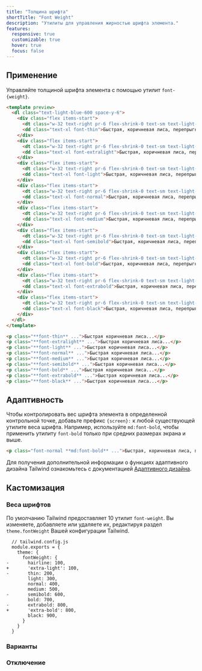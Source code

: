 ```yaml
---
title: "Толщина шрифта"
shortTitle: "Font Weight"
description: "Утилиты для управления жирностью шрифта элемента."
features:
  responsive: true
  customizable: true
  hover: true
  focus: false
---
```




## Применение

Управляйте толщиной шрифта элемента с помощью утилит `font-{weight}`.

```html lightBlue
<template preview>
  <dl class="text-light-blue-600 space-y-6">
    <div class="flex items-start">
      <dt class="w-32 text-right pr-6 flex-shrink-0 text-sm text-light-blue-600 text-opacity-50 font-mono leading-7">thin</dt>
      <dd class="text-xl font-thin">Быстрая, коричневая лиса, перепрыгнула через ленивого пса.</dd>
    </div>
    <div class="flex items-start">
      <dt class="w-32 text-right pr-6 flex-shrink-0 text-sm text-light-blue-600 text-opacity-50 font-mono leading-7">extralight</dt>
      <dd class="text-xl font-extralight">Быстрая, коричневая лиса, перепрыгнула через ленивого пса.</dd>
    </div>
    <div class="flex items-start">
      <dt class="w-32 text-right pr-6 flex-shrink-0 text-sm text-light-blue-600 text-opacity-50 font-mono leading-7">light</dt>
      <dd class="text-xl font-light">Быстрая, коричневая лиса, перепрыгнула через ленивого пса.</dd>
    </div>
    <div class="flex items-start">
      <dt class="w-32 text-right pr-6 flex-shrink-0 text-sm text-light-blue-600 text-opacity-50 font-mono leading-7">normal</dt>
      <dd class="text-xl font-normal">Быстрая, коричневая лиса, перепрыгнула через ленивого пса.</dd>
    </div>
    <div class="flex items-start">
      <dt class="w-32 text-right pr-6 flex-shrink-0 text-sm text-light-blue-600 text-opacity-50 font-mono leading-7">medium</dt>
      <dd class="text-xl font-medium">Быстрая, коричневая лиса, перепрыгнула через ленивого пса.</dd>
    </div>
    <div class="flex items-start">
      <dt class="w-32 text-right pr-6 flex-shrink-0 text-sm text-light-blue-600 text-opacity-50 font-mono leading-7">semibold</dt>
      <dd class="text-xl font-semibold">Быстрая, коричневая лиса, перепрыгнула через ленивого пса.</dd>
    </div>
    <div class="flex items-start">
      <dt class="w-32 text-right pr-6 flex-shrink-0 text-sm text-light-blue-600 text-opacity-50 font-mono leading-7">bold</dt>
      <dd class="text-xl font-bold">Быстрая, коричневая лиса, перепрыгнула через ленивого пса.</dd>
    </div>
    <div class="flex items-start">
      <dt class="w-32 text-right pr-6 flex-shrink-0 text-sm text-light-blue-600 text-opacity-50 font-mono leading-7">extrabold</dt>
      <dd class="text-xl font-extrabold">Быстрая, коричневая лиса, перепрыгнула через ленивого пса.</dd>
    </div>
    <div class="flex items-start">
      <dt class="w-32 text-right pr-6 flex-shrink-0 text-sm text-light-blue-600 text-opacity-50 font-mono leading-7">black</dt>
      <dd class="text-xl font-black">Быстрая, коричневая лиса, перепрыгнула через ленивого пса.</dd>
    </div>
  </dl>
</template>

<p class="**font-thin** ...">Быстрая коричневая лиса...</p>
<p class="**font-extralight** ...">Быстрая коричневая лиса...</p>
<p class="**font-light** ...">Быстрая коричневая лиса...</p>
<p class="**font-normal** ...">Быстрая коричневая лиса...</p>
<p class="**font-medium** ...">Быстрая коричневая лиса...</p>
<p class="**font-semibold** ...">Быстрая коричневая лиса...</p>
<p class="**font-bold** ...">Быстрая коричневая лиса...</p>
<p class="**font-extrabold** ...">Быстрая коричневая лиса...</p>
<p class="**font-black** ...">Быстрая коричневая лиса...</p>
```

## Адаптивность

Чтобы контролировать вес шрифта элемента в определенной контрольной точке, добавьте префикс `{screen}:` к любой существующей утилите веса шрифта. Например, используйте `md:font-bold`, чтобы применить утилиту `font-bold` только при средних размерах экрана и выше.

```html
<p class="font-normal **md:font-bold** ...">Быстрая, коричневая лиса, перепрыгнула через ленивого пса.</p>
```

Для получения дополнительной информации о функциях адаптивного дизайна Tailwind ознакомьтесь с документацией [Адаптивного дизайна](/docs/responsive-design).

## Кастомизация

### Веса шрифтов

По умолчанию Tailwind предоставляет 10 утилит `font-weight`. Вы изменяете, добавляете или удаляете их, редактируя раздел `theme.fontWeight` Вашей конфигурации Tailwind.

```diff-js
  // tailwind.config.js
  module.exports = {
    theme: {
      fontWeight: {
-       hairline: 100,
+       'extra-light': 100,
-       thin: 200,
        light: 300,
        normal: 400,
        medium: 500,
-       semibold: 600,
        bold: 700,
-       extrabold: 800,
+       'extra-bold': 800,
        black: 900,
      }
    }
  }
```

### Варианты

<Variants plugin="fontWeight" />

### Отключение

<Disabling plugin="fontWeight" />

